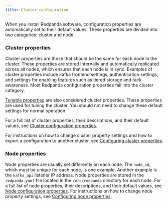 ```yaml
---
title: Cluster configuration
---
```


<head>
    <meta name="title" content="Cluster configuration | Redpanda Docs"/>
    <meta name="description" content="Redpanda cluster configuration general information."/>
    <link rel="canonical" href="https://docs.redpanda.com/docs/manage/cluster-maintenance/configuration/" />
</head>

When you install Redpanda software, configuration properties are automatically set to their default values. These properties are divided into two categories: cluster and node.

### Cluster properties

Cluster properties are those that should be the same for each node in the cluster. These properties are stored internally and automatically replicated across all nodes, which ensures that each node is in sync. Examples of cluster properties include kafka frontend settings, authentication settings, and settings for enabling features such as tiered storage and rack awareness. Most Redpanda configuration properties fall into the cluster category.

[Tunable properties](../../reference/tunable-properties) are also considered cluster properties. These properties are used for tuning the cluster. You should not need to change these default settings for normal operation.

For a full list of cluster properties, their descriptions, and their default values, see [Cluster configuration properties](../../reference/cluster-properties).

For instructions on how to change cluster property settings and how to export a configuration to another cluster, see [Configuring cluster properties](../../cluster-administration/cluster-property-configuration).

### Node properties

Node properties are usually set differently on each node. The `node_id`, which must be unique for each node, is one example. Another example is the `kafka_api` listener IP address. Node properties are stored in the `redpanda.yaml` file located in the `/etc/redpanda` directory for each node.
For a full list of node properties, their descriptions, and their default values, see [Node configuration properties](../../reference/node-properties).
For instructions on how to change node property settings, see [Configuring node properties](../../cluster-administration/node-property-configuration).
